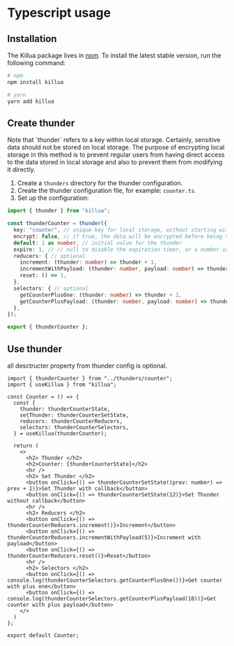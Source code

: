 
# Typescript usage

## Installation

The Killua package lives in [npm](https://www.npmjs.com/package/killua). To install the latest stable version, run the following command:

```bash
# npm
npm install killua

# yarn
yarn add killua
```

## Create thunder

<Callout type="warning" emoji="⚠️">
  Note that `thunder` refers to a key within local storage.
</Callout>
<Callout type="warning" emoji="⚠️">
  Certainly, sensitive data should not be stored on local storage. The purpose
  of encrypting local storage in this method is to prevent regular users from
  having direct access to the data stored in local storage and also to prevent
  them from modifying it directly.
</Callout>

1. Create a `thunders` directory for the thunder configuration.
2. Create the thunder configuration file, for example: `counter.ts`.
3. Set up the configuration:

```ts showLineNumbers filename="thunders/counter.ts" copy
import { thunder } from "killua";

const thunderCounter = thunder({
  key: "counter", // unique key for local storage, without starting with "thunder"
  encrypt: false, // if true, the data will be encrypted before being stored in local storage
  default: 1 as number, // initial value for the thunder
  expire: 1, // // null to disable the expiration timer, or a number indicating the expiration time in minutes
  reducers: { // optional
    increment: (thunder: number) => thunder + 1,
    incrementWithPayload: (thunder: number, payload: number) => thunder + payload,
    reset: () => 1,
  },
  selectors: { // optional
    getCounterPlusOne: (thunder: number) => thunder + 1,
    getCounterPlusPayload: (thunder: number, payload: number) => thunder + payload,
  },
});

export { thunderCounter };
```

## Use thunder

<Callout type="warning" emoji="⚠️">
  all desctructer property from thunder config is optional.
</Callout>

```tsx showLineNumbers {5-10} filename="component/counter.ts" copy
import { thunderCounter } from "../thunders/counter";
import { useKillua } from "killua";

const Counter = () => {
  const {
    thunder: thunderCounterState,
    setThunder: thunderCounterSetState,
    reducers: thunderCounterReducers,
    selectors: thunderCounterSelectors,
  } = useKillua(thunderCounter);

  return (
    <>
      <h2> Thunder </h2>
      <h2>Counter: {thunderCounterState}</h2>
      <hr />
      <h2> Set Thunder </h2>
      <button onClick={() => thunderCounterSetState((prev: number) => prev + 1)}>Set Thunder with callback</button>
      <button onClick={() => thunderCounterSetState(12)}>Set Thunder without callback</button>
      <hr />
      <h2> Reducers </h2>
      <button onClick={() => thunderCounterReducers.increment()}>Increment</button>
      <button onClick={() => thunderCounterReducers.incrementWithPayload(5)}>Increment with payload</button>
      <button onClick={() => thunderCounterReducers.reset()}>Reset</button>
      <hr />
      <h2> Selectors </h2>
      <button onClick={() => console.log(thunderCounterSelectors.getCounterPlusOne())}>Get counter with plus one</button>
      <button onClick={() => console.log(thunderCounterSelectors.getCounterPlusPayload(10))}>Get counter with plus payload</button>
    </>
  )
};

export default Counter;
```